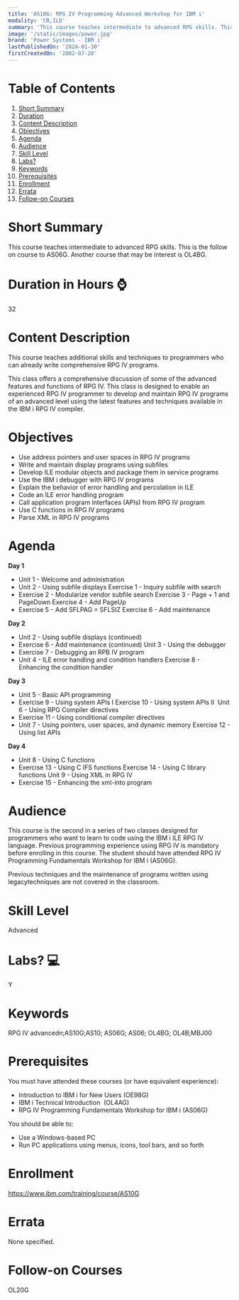 ```yaml
---
title: 'AS10G: RPG IV Programming Advanced Workshop for IBM i'
modality: 'CR,ILO'
summary: 'This course teaches intermediate to advanced RPG skills. This is the follow on course to AS06G. Another course that may be interest is OL4BG.'
image: '/static/images/power.jpg'
brand: 'Power Systems - IBM i'
lastPublishedOn: '2024-01-30'
firstCreatedOn: '2002-07-20'
---
```

# Table of Contents
1.  [Short Summary](#short-summary)
2.  [Duration](#duration-in-hours-)
3.  [Content Description](#content-description)
4.  [Objectives](#objectives)
5.  [Agenda](#agenda)
6.  [Audience](#audience)
7.  [Skill Level](#skill-level)
8.  [Labs?](#labs-)
9.  [Keywords](#keywords)
10. [Prerequisites](#prerequisites)
11. [Enrollment](#enrollment)
12. [Errata](#errata)
13. [Follow-on Courses](#follow-on-courses)

# Short Summary
This course teaches intermediate to advanced RPG skills. This is the follow on course to AS06G. Another course that may be interest is OL4BG.

# Duration in Hours ⌚
32

# Content Description
This course teaches additional skills and techniques to programmers who can already write comprehensive RPG IV programs.


This class offers a comprehensive discussion of some of the advanced features and functions of RPG IV. This class is designed to enable an experienced RPG IV programmer to develop and maintain RPG IV programs of an advanced level using the latest features and techniques available in the IBM i RPG IV compiler.



# Objectives
* Use address pointers and user spaces in RPG IV programs
* Write and maintain display programs using subfiles
* Develop ILE modular objects and package them in service programs
* Use the IBM i debugger with RPG IV programs
* Explain the behavior of error handling and percolation in ILE
* Code an ILE error handling program
* Call application program interfaces (APIs) from RPG IV program
* Use C functions in RPG IV programs
* Parse XML in RPG IV programs


# Agenda
**Day 1** 

* Unit 1 - Welcome and administration
* Unit 2 - Using subfile displays Exercise 1 - Inquiry subfile with search
* Exercise 2 - Modularize vendor subfile search Exercise 3 - Page + 1 and PageDown Exercise 4 - Add PageUp
* Exercise 5 - Add SFLPAG = SFLSIZ Exercise 6 - Add maintenance

**Day 2**

* Unit 2 - Using subfile displays (continued)
* Exercise 6 - Add maintenance (continued) Unit 3 - Using the debugger
* Exercise 7 - Debugging an RPB IV program
* Unit 4 - ILE error handling and condition handlers Exercise 8 - Enhancing the condition handler

**Day 3**

* Unit 5 - Basic API programming
* Exercise 9 - Using system APIs I Exercise 10 - Using system APIs II  Unit 6 - Using RPG Compiler directives
* Exercise 11 - Using conditional compiler directives
* Unit 7 - Using pointers, user spaces, and dynamic memory Exercise 12 - Using list APIs

**Day 4**

* Unit 8 - Using C functions
* Exercise 13 - Using C IFS functions Exercise 14 - Using C library functions Unit 9 - Using XML in RPG IV
* Exercise 15 - Enhancing the xml-into program


# Audience
This course is the second in a series of two classes designed for programmers who want to learn to code using the IBM i ILE RPG IV language. Previous programming experience using RPG IV is mandatory before enrolling in this course. The student should have attended RPG IV Programming Fundamentals Workshop for IBM i (AS06G).


Previous techniques and the maintenance of programs written using legacytechniques are not covered in the classroom.



# Skill Level
Advanced

# Labs? 💻
Y

# Keywords
RPG IV advancedn;AS10G;AS10; AS06G; AS06; OL4BG; OL4B;MBJ00

# Prerequisites
You must have attended these courses (or have equivalent experience):


* Introduction to IBM i for New Users (OE98G)
* IBM i Technical Introduction  (OL4AG)
* RPG IV Programming Fundamentals Workshop for IBM i (AS06G)


You should be able to:


* Use a Windows-based PC
* Run PC applications using menus, icons, tool bars, and so forth


# Enrollment
https://www.ibm.com/training/course/AS10G

# Errata
None specified.

# Follow-on Courses
OL20G

